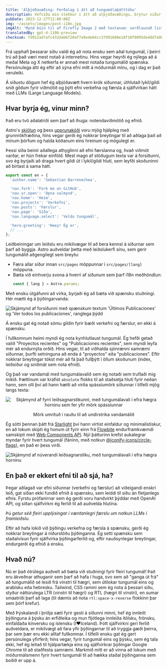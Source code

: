 ```yaml
---
title: 'Alþjóðavæðing: Ferðalag í átt að tungumálaþátttöku'
description: Vefsíða mín stekkur í átt að alþjóðavæðingu, brýtur niður tungumálaþröskulda til að faðma að sér fjölbreyttan áhorfendahóp.
pubDate: 2023-12-27T12:00:00Z
img: ~/assets/images/post-i18n.jpg
imgAlt: 'Mynd búin til af Firefly Image 2 með textanum: verðlaunað listaverk, greinótt tré gert úr ljósgeislum og orku, dramatískt, áhrifamikið, litríkt, háskerpa, 4k uhd'
translatedBy: gpt-4-1106-preview
checksum: fd912ad7afc432dab6f20af7a9e4e64cc37991680e10f10f8095de4dd7a98dbb
---
```



Frá upphafi þessarar síðu valdi ég að nota ensku sem aðal tungumál, í þeirri trú að það væri mest notað á internetinu. Hins vegar heyrði ég nýlega að á meðal Meta og X netkerfa er annað mest notaða tungumálið spænska. Persónulega átti ég eftir að sýna efni mitt á móðurmáli mínu, og í dag er það veruleiki.

Á síðustu dögum hef ég alþjóðavætt hvern krók síðunnar, úthlutað lykil/gildi snið gildum fyrir viðmótið og þýtt efni verkefna og færsla á sjálfvirkan hátt með LLMs (Large Language Models).

## Hvar byrja ég, vinur minn?

Það eru tvö aðalatriði sem þarf að íhuga: notendaviðmótið og efnið.

Astro's [skjölun](https://docs.astro.build/en/recipes/i18n/) og þess [upprunakóði](https://github.com/withastro/docs/tree/main/src/i18n) voru mjög hjálpleg með grunnrökfræðina, hins vegar gerði ég nokkrar breytingar til að aðlaga það að mínum þörfum og halda kóðanum eins hreinum og mögulegt er.

Þessi síða beinir aðallega athyglinni að efni færslanna og, hvað viðmót varðar, er hún frekar einföld. Mest magn af stöðugum texta var á forsíðunni, svo ég byrjaði að draga hvert gildi út í lykil/gildi hluti, sem leyfði skoðuninni að birtast á sama hátt.

```typescript
export const en = {
  'author.name': 'Sebastian Barrenechea',

  'nav.fork': 'Fork me on GitHub',
  'nav.sr.open': 'Opna valmynd',
  'nav.home': 'Heim',
  'nav.projects': 'Verkefni',
  'nav.posts': 'Færslur',
  'nav.page': 'Síða',
  'nav.language.select': 'Veldu tungumál',

  'hero.greeting': 'Heey! Ég er',
  // ...
};
```

Leiðbeiningar um leiðslu eru mikilvægar til að bera kennsl á síðurnar sem þarf að byggja. Astro auðveldar þetta með leiðslukerfi sínu, sem gerir tungumálið aðgengilegt sem breytu:

- Færa allar síður innan `src/pages` möppunnar í `src/pages/[lang]` möppuna.
- Bæta við einhverju svona á hverri af síðunum sem þarf i18n meðhöndlun:
  ```typescript
  const { lang } = Astro.params;
  ```

Með ensku útgáfunni að virka, byrjaði ég að bæta við spænsku stuðningi. Hér mætti ég á þýðingarvanda:

<Image
  src={WrongEsTranslation}
  alt="Skjámynd af forsíðunni með spænskum textum 'Últimos Publicaciones' og 'Ver todos los publicaciones', ranglega þýdd"
  format="webp"
/>

Á ensku gat ég notað sömu gildin fyrir bæði verkefni og færslur, en ekki á spænsku.

Í fullkomnum heimi myndi ég nota kynhlutlaust tungumál. Ég hefði getað valið "Proyectos recientes" og "Publicaciones recientes", sem myndi leyfa mér að endurnýta orðið. Hins vegar, til að viðhalda sjónrænni samræmi síðunnar, þurfti setninguna að enda á "proyectos" eða "publicaciones". Eftir nokkrar breytingar tókst mér að fá það fullþýtt í öllum skoðunum (index, leiðsíður og sniðmát sem nota efnið).

Og það var vandamál með tungumálavalið sem ég notaði sem truflaði mig mikið. Þættinum var krafist `absolute` flokks til að staðsetja hluti fyrir neðan hann, sem olli því að hann hætti að virða spássíumörk síðunnar í tilfelli mjög langs texta:

<div align="center">
  <Image
    src={OldNavbar}
    alt="Skjámynd af fyrri leiðsagnarstikunni, með tungumálavali í efra hægra horninu sem fer yfir mörk spássíunnar"
    format="webp"
  />
  <p class="italic">Mörk umrituð í rauðu til að undirstrika vandamálið</p>
</div>

Ég sótti þennan þátt frá [Starlight](https://starlight.astro.build) því hann virtist einfaldur og minimalistiskur, en að lokum skipti ég honum út fyrir einn frá [Flowbite](https://flowbite.com/docs/components/navbar/#language-dropdown) endurframkvæmdi samskipti með [Web Components API](https://web.dev/articles/custom-elements-v1). Nýi þátturinn krefst aukalegrar myndar fyrir hvert tungumál (fáninn, með notkun [@iconify-icons/circle-flags](https://icon-sets.iconify.design/circle-flags/)), en það er þess virði.

<Image
  src={NewNavbar}
  alt="Skjámynd af núverandi leiðsagnarstiku, með tungumálavali í efra hægra horninu"
  format="webp"
/>

## En það er ekkert efni til að sjá, ha?

Þegar aðlagað var efni síðunnar (verkefni og færslur) að viðeigandi enskri leið, gat síðan ekki fundið efnið á spænsku, sem leiddi til síðu án fletjanlegs efnis. Fyrstu prófanirnar sem ég gerði voru handvirkt þýddar með OpenAI API, og síðan sjálfvirkni ég ferlið til að auðvelda hlutina.

_Þú getur séð fleiri upplýsingar í væntanlegri færslu um notkun LLMs í framleiðslu._

Eftir að hafa lokið við þýðingu verkefna og færsla á spænsku, gerði ég nokkrar breytingar á niðurstöðu þýðinganna. Ég setti spænsku sem staðalvísun fyrir sjálfvirka þýðingarferlið og, eftir nauðsynlegar breytingar, endurgerði ég efnið á ensku.

## Hvað nú?

Nú er það ótrúlega auðvelt að bæta við stuðningi fyrir fleiri tungumál! Það eru ákveðnar athuganir sem þarf að hafa í huga, svo sem að "ganga út frá" að tungumálið sé lesið frá vinstri til hægri, sem útilokar tungumál eins og arabísku eða hebresku. Tailwind, CSS rammi sem ég nota á þessari síðu, styður náttúrulega LTR (vinstri til hægri) og RTL (hægri til vinstri), en sumar smáatriði þarf að laga (til dæmis að nota `rtl:space-x-reverse` flokkinn þar sem þörf krefur).

Með Þýskalandi í þriðja sæti fyrir gesti á síðunni minni, hef ég innleitt þýðinguna á þýsku án erfiðleika og mun fljótlega innleiða ítölsku, frönsku, einfaldaða kínversku og íslensku (I♥️Iceland). Þótt sjálfvirkni geri ferlið auðveldara, er mikilvægt að fara yfir þýðingarnar til að tryggja gæði þeirra, þar sem þær eru ekki alltaf fullkomnar. Í tilfelli ensku gat ég gert persónulega yfirferð; hins vegar, fyrir tungumál eins og þýsku, sem ég tala ekki, hef ég leitað til hjálpartækja eins og sjálfvirkrar þýðingar Google Chrome til að staðfesta samræmi. Markmið mitt er að vinna að lokum með móðurmálsmenn fyrir hvert tungumál til að hækka staðal þýðinganna sem boðið er upp á.
